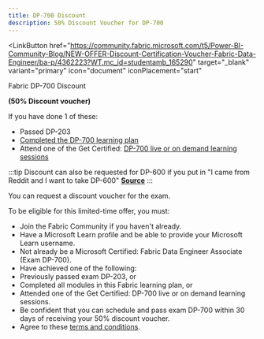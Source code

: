 ```yaml
---
title: DP-700 Discount
description: 50% Discount Voucher for DP-700
---
```


<LinkButton
  href="https://community.fabric.microsoft.com/t5/Power-BI-Community-Blog/NEW-OFFER-Discount-Certification-Voucher-Fabric-Data-Engineer/ba-p/4362223?WT.mc_id=studentamb_165290" target="_blank"
  variant="primary"
  icon="document"
  iconPlacement="start"
>
  Fabric DP-700 Discount
</LinkButton>

**(50% Discount voucher)**

If you have done 1 of these:
- Passed DP-203
- [Completed the DP-700 learning plan](https://learn.microsoft.com/en-us/plans/3gjnikype48pd7?WT.mc_id=studentamb_165290)
- Attend one of the Get Certified: [DP-700 live or on demand learning sessions](https://learn.microsoft.com/en-us/shows/learn-live/microsoft-fabric-learn-together/?WT.mc_id=studentamb_165290)

:::tip 
Discount can also be requested for DP-600 if you put in "I came from Reddit and I want to take DP-600" [**Source**](https://www.reddit.com/r/MicrosoftFabric/comments/1izsfcz/50_discount_on_exam_dp700_and_dp600/) 
:::

You can request a discount voucher for the exam. 

To be eligible for this limited-time offer, you must:

- Join the Fabric Community if you haven't already.
- Have a Microsoft Learn profile and be able to provide your Microsoft Learn username.
- Not already be a Microsoft Certified: Fabric Data Engineer Associate (Exam DP-700).
- Have achieved one of the following:
- Previously passed exam DP-203, or
- Completed all modules in this Fabric learning plan, or
- Attended one of the Get Certified: DP-700 live or on demand learning sessions.
- Be confident that you can schedule and pass exam DP-700 within 30 days of receiving your 50% discount voucher.
- Agree to these [terms and conditions](https://aka.ms/IamReady/DP700Terms?ocid=fabric25_iamready_campaignpage_azdata).